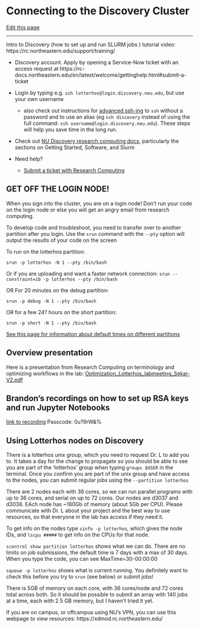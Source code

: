 # Connecting to the Discovery Cluster

[Edit this page](https://github.com/DrK-Lo/lotterhoslabprotocols/edit/main/discovery_1-gettingstarted.qmd)

------------------------------------------------------------------------

Intro to Discovery (how to set up and run SLURM jobs ) tutorial video: https://rc.northeastern.edu/support/training/

-   Discovery account. Apply by opening a Service-Now ticket with an access request at https://rc-docs.northeastern.edu/en/latest/welcome/gettinghelp.html#submit-a-ticket

-   Login by typing e.g. `ssh lotterhos@login.discovery.neu.edu`, but use your own username
     - also check out instructions for [advanced ssh-ing](https://drk-lo.github.io/lotterhoslabprotocols/bioinformagics_2-3_advanced_sshing.html) to `ssh` without a password and to use an alias (eg `ssh discovery` instead of using the full command: `ssh username@login.discovery.neu.edu`). These steps will help you save time in the long run.

-   Check out [NU Discovery research computing docs](https://rc.northeastern.edu/documentation/), particularly the sections on Getting Started, Software, and Slurm

-   Need help?

    -   [Submit a ticket with Research Computing](https://rc-docs.northeastern.edu/en/latest/welcome/gettinghelp.html#submit-a-ticket)

## **GET OFF THE LOGIN NODE!** {.unnumbered}

When you sign into the cluster, you are on a login node! Don't run your code on the login node or else you will get an angry email from research computing.

To develop code and troubleshoot, you need to transfer over to another partition after you login. Use the `srun` command with the `--pty` option will output the results of your code on the screen

To run on the lotterhos partition:

`srun -p lotterhos -N 1 --pty /bin/bash`

Or if you are uploading and want a faster network connection:
`srun --constraint=ib -p lotterhos --pty /bin/bash`

OR For 20 minutes on the debug partition:

`srun -p debug -N 1 --pty /bin/bash`

OR for a few 24? hours on the short partition:

`srun -p short -N 1 --pty /bin/bash`

[See this page for information about default times on different partitions](https://rc-docs.northeastern.edu/en/latest/hardware/partitions.html#introduction)

## **Overview presentation** {.unnumbered}

Here is a presentation from Research Computing on terminology and optimizing workflows in the lab: [Optimization_Lotterhos_labmeeting_Sekar-V2.pdf](https://github.com/DrK-Lo/lotterhoslabprotocols/blob/69299ebb2fa86d83667c2f5bf7fd6d9f960231e0/img/Optimization_Lotterhos_labmeeting_Sekar-V2.pdf)

## Brandon's recordings on how to set up RSA keys and run Jupyter Notebooks

[link to recording](https://northeastern.zoom.us/rec/share/6Dk1hHTMZkHi5xzATYImct7cEF93266l7zqqURsNu89qNSWIKCicqzfaw1VRMgbq.RBN-9ikQWzw6UEfc) Passcode: 0u?9rW&%


## **Using Lotterhos nodes on Discovery** {.unnumbered}

There is a lotterhos unix group, which you need to request Dr. L to add you to. It takes a day for the change to propagate so you should be able to see you are part of the 'lotterhos' group when typing `groups $USER` in the terminal. Once you confirm you are part of the unix group and have access to the nodes, you can submit regular jobs using the `--partition lotterhos`

There are 2 nodes each with 36 cores, so we can run parallel programs with up to 36 cores, and serial on up to 72 cores. Our nodes are d3037 and d3038. EAch node has ~180Gb of memory (about 5Gb per CPU). Please communicate with Dr. L about your project and the best way to use resources, so that everyone in the lab has access if they need it.

To get info on the nodes type `sinfo -p lotterhos`, which gives the node IDs, and `lscpu #####` to get info on the CPUs for that node.

`scontrol show partition lotterhos` shows what we can do. There are no limits on job submissions, the default time is 7 days with a max of 30 days. When you type the code, you can see MaxTime=30-00:00:00

`squeue -p lotterhos` shows what is current running. You definitely want to check this before you try to `srun` (see below) or submit jobs!

There is 5GB of memory on each core, with 36 cores/node and 72 cores total across both. So it should be possible to submit an array with 140 jobs at a time, each with 2.5 GB memory, but I haven't tried it yet.

If you are on campus, or offcampus using NU's VPN, you can use this webpage to view resources: https://xdmod.rc.northeastern.edu/



